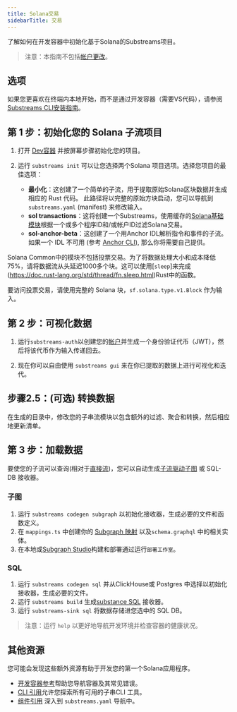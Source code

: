 ```yaml
---
title: Solana交易
sidebarTitle: 交易
---
```


了解如何在开发容器中初始化基于Solana的Substreams项目。

> 注意：本指南不包括[帐户更改](/substreams/developing/solana/account-changes/)。

## 选项

如果您更喜欢在终端内本地开始，而不是通过开发容器（需要VS代码），请参阅[Substreams CLI安装指南](https://docs.substreams.dev/reference-material/substreams-cli/installing-the-cli)。

## 第 1 步：初始化您的 Solana 子流项目

1. 打开 [Dev容器](https://github.com/streamingfast/substreams-starter) 并按屏幕步骤初始化您的项目。

2. 运行 `substreams init` 可以让您选择两个Solana 项目选项。选择您项目的最佳选项：
   - **最小化**：这创建了一个简单的子流，用于提取原始Solana区块数据并生成相应的 Rust 代码。 此路径将以完整的原始方块启动，您可以导航到 `substreams.yaml` (manifest) 来修改输入。
   - **sol transactions**：这将创建一个Substreams，使用缓存的[Solana基础模块](https://substreams.dev/streamingfast/solana-common/v0.3.0)根据一个或多个程序ID和/或帐户ID过滤Solana交易。
   - **sol-anchor-beta**：这创建了一个用Anchor IDL解析指令和事件的子流。 如果一个 IDL 不可用 (参考 [Anchor CLI](https://www.anchor-lang.com/docs/cli)), 那么你将需要自己提供。

Solana Common中的模块不包括投票交易。为了将数据处理大小和成本降低75%，请将数据流从头延迟1000多个块。这可以使用[`sleep`]来完成(https://doc.rust-lang.org/std/thread/fn.sleep.html)Rust中的函数。

要访问投票交易，请使用完整的 Solana 块，`sf.solana.type.v1.Block` 作为输入。

## 第 2 步：可视化数据

1. 运行`substreams-auth`以创建您的[帐户](https://thegraph.market/)并生成一个身份验证代币（JWT），然后将该代币作为输入传递回去。

2. 现在你可以自由使用 `substreams gui` 来在你已提取的数据上进行可视化和迭代。

## 步骤2.5：(可选) 转换数据

在生成的目录中，修改您的子串流模块以包含额外的过滤、聚合和转换，然后相应地更新清单。

## 第 3 步：加载数据

要使您的子流可以查询(相对于[直接流](https://docs.substreams.dev/how-to-guides/sinks/stream))，您可以自动生成[子流驱动子图](/sps/introduction/) 或 SQL-DB 接收器。

### 子图

1. 运行 `substreams codegen subgraph` 以初始化接收器，生成必要的文件和函数定义。
2. 在 `mappings.ts` 中创建你的 [Subgraph 映射](/sps/triggers/) 以及`schema.graphql` 中的相关实体。
3. 在本地或[Subgraph Studio](https://thegraph.com/studio-pricing/)构建和部署通过运行`部署工作室`。

### SQL

1. 运行 `substreams codegen sql` 并从ClickHouse或 Postgres 中选择以初始化接收器，生成必要的文件。
2. 运行 `substreams build` 生成[substance SQL](https://docs.substreams.dev/how-to-guides/sinks/sql-sink) 接收器。
3. 运行 `substreams-sink sql` 将数据存储进您选中的 SQL DB。

> 注意：运行 `help` 以更好地导航开发环境并检查容器的健康状况。

## 其他资源

您可能会发现这些额外资源有助于开发您的第一个Solana应用程序。

- [开发容器参考](/substreams/developing/dev-container/)帮助您导航容器及其常见错误。
- [CLI 引用](https://docs.substreams.dev/reference-material/substreams-cli/command-line-interface)允许您探索所有可用的子串CLI 工具。
- [组件引用](https://docs.substreams.dev/reference-material/substreams-components/packages) 深入到 `substreams.yaml` 导航中。
